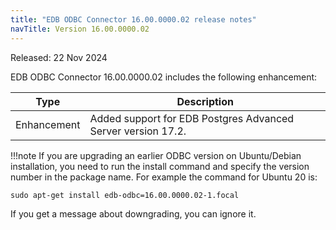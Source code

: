 ```yaml
---
title: "EDB ODBC Connector 16.00.0000.02 release notes"
navTitle: Version 16.00.0000.02
---
```


Released: 22 Nov 2024

EDB ODBC Connector 16.00.0000.02 includes the following enhancement:

|      Type      |                                                                                Description                                                                                 |
| -------------- | -------------------------------------------------------------------------------------------------------------------------------------------------------------------------- |
| Enhancement    | Added support for EDB Postgres Advanced Server version 17.2.                                                                                                               |

!!!note
   If you are upgrading an earlier ODBC version on Ubuntu/Debian installation, you need to run the install command and specify the version number in the package name. For example the command for Ubuntu 20 is:

   ```
   sudo apt-get install edb-odbc=16.00.0000.02-1.focal
   ```

   If you get a message about downgrading, you can ignore it.